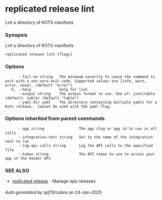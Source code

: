 # replicated release lint

Lint a directory of KOTS manifests

### Synopsis

Lint a directory of KOTS manifests

```
replicated release lint [flags]
```

### Options

```
      --fail-on string   The minimum severity to cause the command to exit with a non-zero exit code. Supported values are [info, warn, error, none]. (default "error")
  -h, --help             help for lint
      --output string    The output format to use. One of: json|table (default: table) (default "table")
      --yaml-dir yaml    The directory containing multiple yamls for a Kots release.  Cannot be used with the yaml flag.
```

### Options inherited from parent commands

```
      --app string                The app slug or app id to use in all calls
      --integration-test string   Set to the name of the integration test to run
      --log-api-calls string      Log the API calls to the specified file
      --token string              The API token to use to access your app in the Vendor API
```

### SEE ALSO

* [replicated release](replicated-cli-release)	 - Manage app releases

###### Auto generated by spf13/cobra on 24-Jan-2025
